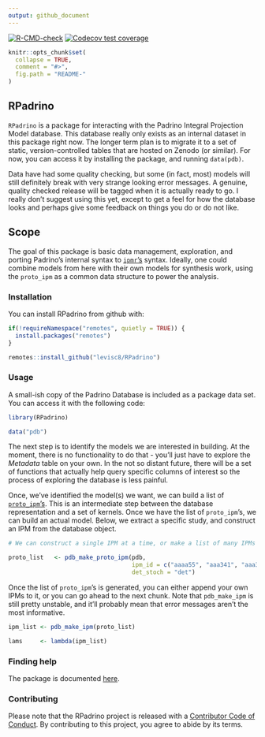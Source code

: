 ```yaml
---
output: github_document
---
```


[![R-CMD-check](https://github.com/levisc8/RPadrino/workflows/R-CMD-check/badge.svg)](https://github.com/levisc8/RPadrino/actions) [![Codecov test coverage](https://codecov.io/gh/levisc8/RPadrino/branch/master/graph/badge.svg)](https://codecov.io/gh/levisc8/RPadrino?branch=master)

```r
knitr::opts_chunk$set(
  collapse = TRUE,
  comment = "#>",
  fig.path = "README-"
)
```

## RPadrino

`RPadrino` is a package for interacting with the Padrino Integral Projection Model database. This database really only exists as an internal dataset in this package right now. The longer term plan is to migrate it to a set of static, version-controlled tables that are hosted on Zenodo (or similar). For now, you can access it by installing the package, and running `data(pdb)`.

Data have had some quality checking, but some (in fact, most) models will still definitely break with very strange looking error messages. A genuine, quality checked release will be tagged when it is actually ready to go. I really don't suggest using this yet, except to get a feel for how the database looks and perhaps give some feedback on things you do or do not like.

## Scope

The goal of this package is basic data management, exploration, and porting Padrino's internal syntax to [`ipmr`'s](https://levisc8.github.io/ipmr/) syntax. Ideally, one could combine models from here with their own models for synthesis work, using the `proto_ipm` as a common data structure to power the analysis.

### Installation

You can install RPadrino from github with:

```r

if(!requireNamespace("remotes", quietly = TRUE)) {
  install.packages("remotes")
}

remotes::install_github("levisc8/RPadrino")
```

### Usage

A small-ish copy of the Padrino Database is included as a package data set. You can access it with the following code:

```r

library(RPadrino)

data("pdb")

```

The next step is to identify the models we are interested in building. At the moment, there is no functionality to do that - you'll just have to explore the *Metadata* table on your own. In the not so distant future, there will be a set of functions that actually help query specific columns of interest so the process of exploring the database is less painful.

Once, we've identified the model(s) we want, we can build a list of [`proto_ipm`'s](https://levisc8.github.io/ipmr/articles/proto-ipms.html). This is an intermediate step between the database representation and a set of kernels. Once we have the list of `proto_ipm`'s, we can build an actual model. Below, we extract a specific study, and construct an IPM from the database object.

```r

# We can construct a single IPM at a time, or make a list of many IPMs

proto_list   <- pdb_make_proto_ipm(pdb, 
                                   ipm_id = c("aaaa55", "aaa341", "aaa342"),
                                   det_stoch = "det")

```

Once the list of `proto_ipm`'s is generated, you can either append your own IPMs to it, or you can go ahead to the next chunk. Note that `pdb_make_ipm` is still pretty unstable, and it'll probably mean that error messages aren't the most informative.

```r

ipm_list <- pdb_make_ipm(proto_list)

lams     <- lambda(ipm_list)

```

### Finding help

The package is documented [here](https://levisc8.github.io/RPadrino/).

### Contributing

Please note that the RPadrino project is released with a [Contributor Code of Conduct](https://contributor-covenant.org/version/2/0/CODE_OF_CONDUCT.html). By contributing to this project, you agree to abide by its terms.
